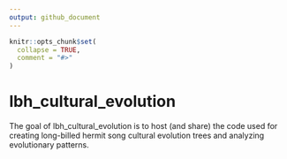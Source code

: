 ```yaml
---
output: github_document
---
```


<!-- README.md is generated from README.Rmd. Please edit that file -->

```r
knitr::opts_chunk$set(
  collapse = TRUE,
  comment = "#>"
)
```

# lbh_cultural_evolution

<!-- badges: start -->
<!-- badges: end -->

The goal of lbh_cultural_evolution is to host (and share) the code used for creating long-billed hermit song cultural evolution trees and analyzing evolutionary patterns.
